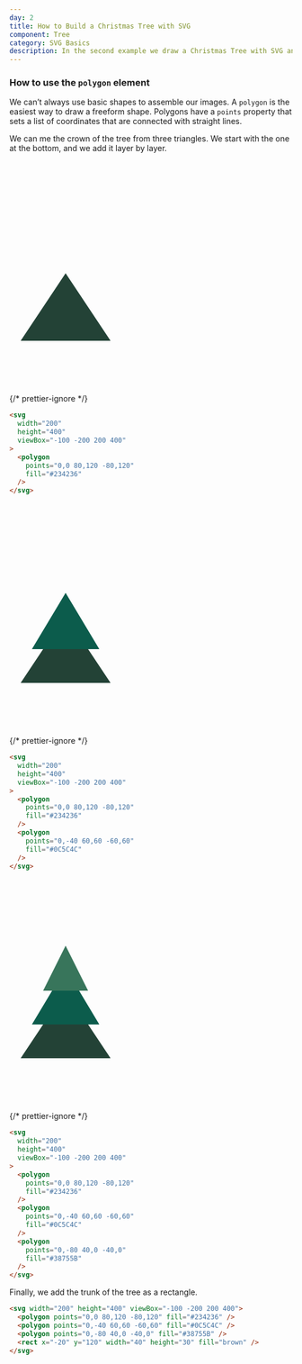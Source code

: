 ```yaml
---
day: 2
title: How to Build a Christmas Tree with SVG
component: Tree
category: SVG Basics
description: In the second example we draw a Christmas Tree with SVG and learn how to use the polygon element.
---
```



### How to use the `polygon` element

We can’t always use basic shapes to assemble our images. A `polygon` is the easiest way to draw a freeform shape. Polygons have a `points` property that sets a list of coordinates that are connected with straight lines.

We can me the crown of the tree from three triangles. We start with the one at the bottom, and we add it layer by layer.

<Example>

<SVG width="200" height="400" viewBox="-100 -200 200 400">
  <Polygon points="0,0 80,120 -80,120" fill="#234236" />
</SVG>

{/* prettier-ignore */}
```html
<svg 
  width="200"
  height="400"
  viewBox="-100 -200 200 400"
>
  <polygon 
    points="0,0 80,120 -80,120" 
    fill="#234236" 
  />
</svg>
```

</Example>

<Example>

<SVG width="200" height="400" viewBox="-100 -200 200 400">
  <Polygon points="0,0 80,120 -80,120" fill="#234236" />
  <Polygon points="0,-40 60,60 -60,60" fill="#0C5C4C" />
</SVG>

{/* prettier-ignore */}
```html
<svg 
  width="200"
  height="400"
  viewBox="-100 -200 200 400"
>
  <polygon 
    points="0,0 80,120 -80,120" 
    fill="#234236" 
  />
  <polygon
    points="0,-40 60,60 -60,60"
    fill="#0C5C4C" 
  />
</svg>
```

</Example>

<Example>

<SVG width="200" height="400" viewBox="-100 -200 200 400">
  <Polygon points="0,0 80,120 -80,120" fill="#234236" />
  <Polygon points="0,-40 60,60 -60,60" fill="#0C5C4C" />
  <Polygon points="0,-80 40,0 -40,0" fill="#38755B" />
</SVG>

{/* prettier-ignore */}
```html
<svg 
  width="200"
  height="400"
  viewBox="-100 -200 200 400"
>
  <polygon 
    points="0,0 80,120 -80,120" 
    fill="#234236" 
  />
  <polygon
    points="0,-40 60,60 -60,60"
    fill="#0C5C4C" 
  />
  <polygon 
    points="0,-80 40,0 -40,0"
    fill="#38755B" 
  />
</svg>
```

</Example>

Finally, we add the trunk of the tree as a rectangle.

<Final>

```html
<svg width="200" height="400" viewBox="-100 -200 200 400">
  <polygon points="0,0 80,120 -80,120" fill="#234236" />
  <polygon points="0,-40 60,60 -60,60" fill="#0C5C4C" />
  <polygon points="0,-80 40,0 -40,0" fill="#38755B" />
  <rect x="-20" y="120" width="40" height="30" fill="brown" />
</svg>
```

</Final>
